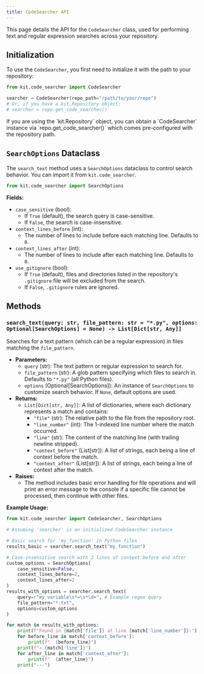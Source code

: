 ```yaml
---
title: CodeSearcher API
---
```



This page details the API for the `CodeSearcher` class, used for performing text and regular expression searches across your repository.

## Initialization

To use the `CodeSearcher`, you first need to initialize it with the path to your repository:

```python
from kit.code_searcher import CodeSearcher

searcher = CodeSearcher(repo_path="/path/to/your/repo")
# Or, if you have a kit.Repository object:
# searcher = repo.get_code_searcher()
```

<Aside type="note">
  If you are using the `kit.Repository` object, you can obtain a `CodeSearcher` instance via `repo.get_code_searcher()` which comes pre-configured with the repository path.
</Aside>

## `SearchOptions` Dataclass

The `search_text` method uses a `SearchOptions` dataclass to control search behavior. You can import it from `kit.code_searcher`.

```python
from kit.code_searcher import SearchOptions
```

**Fields:**

*   `case_sensitive` (bool):
    *   If `True` (default), the search query is case-sensitive.
    *   If `False`, the search is case-insensitive.
*   `context_lines_before` (int):
    *   The number of lines to include before each matching line. Defaults to `0`.
*   `context_lines_after` (int):
    *   The number of lines to include after each matching line. Defaults to `0`.
*   `use_gitignore` (bool):
    *   If `True` (default), files and directories listed in the repository's `.gitignore` file will be excluded from the search.
    *   If `False`, `.gitignore` rules are ignored.

## Methods

### `search_text(query: str, file_pattern: str = "*.py", options: Optional[SearchOptions] = None) -> List[Dict[str, Any]]`

Searches for a text pattern (which can be a regular expression) in files matching the `file_pattern`.

*   **Parameters:**
    *   `query` (str): The text pattern or regular expression to search for.
    *   `file_pattern` (str): A glob pattern specifying which files to search in. Defaults to `"*.py"` (all Python files).
    *   `options` (Optional[SearchOptions]): An instance of `SearchOptions` to customize search behavior. If `None`, default options are used.
*   **Returns:**
    *   `List[Dict[str, Any]]`: A list of dictionaries, where each dictionary represents a match and contains:
        *   `"file"` (str): The relative path to the file from the repository root.
        *   `"line_number"` (int): The 1-indexed line number where the match occurred.
        *   `"line"` (str): The content of the matching line (with trailing newline stripped).
        *   `"context_before"` (List[str]): A list of strings, each being a line of context before the match.
        *   `"context_after"` (List[str]): A list of strings, each being a line of context after the match.
*   **Raises:**
    *   The method includes basic error handling for file operations and will print an error message to the console if a specific file cannot be processed, then continue with other files.

**Example Usage:**

```python
from kit.code_searcher import CodeSearcher, SearchOptions

# Assuming 'searcher' is an initialized CodeSearcher instance

# Basic search for 'my_function' in Python files
results_basic = searcher.search_text("my_function")

# Case-insensitive search with 2 lines of context before and after
custom_options = SearchOptions(
    case_sensitive=False,
    context_lines_before=2,
    context_lines_after=2
)
results_with_options = searcher.search_text(
    query=r"my_variable\s*=\s*\d+", # Example regex query
    file_pattern="*.txt",
    options=custom_options
)

for match in results_with_options:
    print(f"Found in {match['file']} at line {match['line_number']}:")
    for before_line in match['context_before']:
        print(f"  {before_line}")
    print(f"> {match['line']}")
    for after_line in match['context_after']:
        print(f"  {after_line}")
    print("---")
